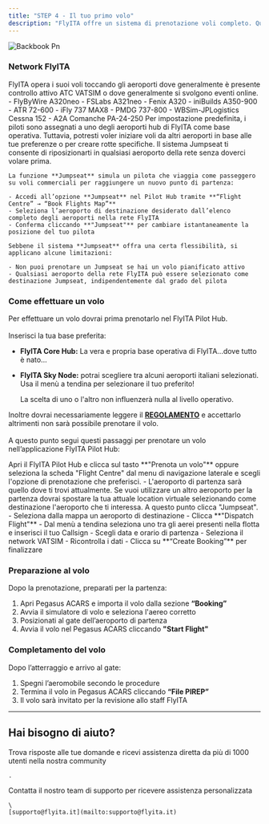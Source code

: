 ```yaml
---
title: "STEP 4 - Il tuo primo volo"
description: "FlyITA offre un sistema di prenotazione voli completo. Questa guida ti accompagnerà nel processo di ricerca, prenotazione e completamento dei voli."
---
```


![Backbook Pn](/images/backbook.png)

### **Network FlyITA**

<AccordionGroup>
  <Accordion title="Route Network - Le rotte FlyITA" icon="route">
    FlyITA opera i suoi voli toccando gli aeroporti dove generalmente è presente controllo attivo ATC VATSIM o dove generalmente si svolgono eventi online.
  </Accordion>
  <Accordion title="Flotta - Gli aerei FlyITA" icon="plane">
    - FlyByWire A320neo
    - FSLabs A321neo
    - Fenix A320
    - iniBuilds A350-900
    - ATR 72-600
    - iFly 737 MAX8
    - PMDG 737-800
    - WBSim-JPLogistics Cessna 152
    - A2A Comanche PA-24-250
  </Accordion>
  <Accordion title="Sistema Jumpseat - Cambio location" icon="person-ski-jumping">
    Per impostazione predefinita, i piloti sono assegnati a uno degli aeroporti hub di FlyITA come base operativa. Tuttavia, potresti voler iniziare voli da altri aeroporti in base alle tue preferenze o per creare rotte specifiche. Il sistema Jumpseat ti consente di riposizionarti in qualsiasi aeroporto della rete senza doverci volare prima.

    La funzione **Jumpseat** simula un pilota che viaggia come passeggero su voli commerciali per raggiungere un nuovo punto di partenza:

    - Accedi all’opzione **Jumpseat** nel Pilot Hub tramite **“Flight Centre” → “Book Flights Map”**
    - Seleziona l’aeroporto di destinazione desiderato dall’elenco completo degli aeroporti nella rete FlyITA
    - Conferma cliccando **"Jumpseat"** per cambiare istantaneamente la posizione del tuo pilota

    Sebbene il sistema **Jumpseat** offra una certa flessibilità, si applicano alcune limitazioni:

    - Non puoi prenotare un Jumpseat se hai un volo pianificato attivo
    - Qualsiasi aeroporto della rete FlyITA può essere selezionato come destinazione Jumpseat, indipendentemente dal grado del pilota
  </Accordion>
</AccordionGroup>

### **Come effettuare un volo**

Per effettuare un volo dovrai prima prenotarlo nel FlyITA Pilot Hub.\
\
Inserisci la tua base preferita:

- **FlyITA Core Hub:** La vera e propria base operativa di FlyITA...dove tutto è nato...
- **FlyITA Sky Node:** potrai scegliere tra alcuni aeroporti italiani selezionati. Usa il menù a tendina per selezionare il tuo preferito\!

  <Tip>
    La scelta di uno o l'altro non influenzerà nulla al livello operativo.
  </Tip>

Inoltre dovrai necessariamente leggere il [**REGOLAMENTO**](https://vamsys.io/phoenix/notams/3923) e accettarlo altrimenti non sarà possibile prenotare il volo.\
\
A questo punto segui questi passaggi per prenotare un volo nell’applicazione FlyITA Pilot Hub:

<Steps>
  <Step title="Book Flight Map">
    Apri il FlyITA Pilot Hub e clicca sul tasto **"Prenota un volo"** oppure seleziona la scheda "Flight Centre" dal menu di navigazione laterale e scegli l'opzione di prenotazione che preferisci.
  </Step>
  <Step title="Seleziona la destinazione">
    - L'aeroporto di partenza sarà quello dove ti trovi attualmente. Se vuoi utilizzare un altro aeroporto per la partenza dovrai spostare la tua attuale location virtuale selezionando come destinazione l'aeroporto che ti interessa. A questo punto clicca "Jumpseat".
    - Seleziona dalla mappa un aeroporto di destinazione
    - Clicca **"Dispatch Flight"**
  </Step>
  <Step title="Aereo e Callsign">
    - Dal menù a tendina seleziona uno tra gli aerei presenti nella flotta e inserisci il tuo Callsign
  </Step>
  <Step title="Pianifica e conferma" stepNumber={4}>
    - Scegli data e orario di partenza
    - Seleziona il network VATSIM
    - Ricontrolla i dati
    - Clicca su **“Create Booking”** per finalizzare
  </Step>
</Steps>

### **Preparazione al volo**

Dopo la prenotazione, preparati per la partenza:

1. Apri Pegasus ACARS e importa il volo dalla sezione **“Booking”**
2. Avvia il simulatore di volo e seleziona l'aereo corretto
3. Posizionati al gate dell’aeroporto di partenza
4. Avvia il volo nel Pegasus ACARS cliccando **"Start Flight"**

### **Completamento del volo**

Dopo l’atterraggio e arrivo al gate:

1. Spegni l’aeromobile secondo le procedure
2. Termina il volo in Pegasus ACARS cliccando **“File PIREP”**
3. Il volo sarà invitato per la revisione allo staff FlyITA

---

## Hai bisogno di aiuto?

<Columns cols={2}>
  <Card title="Discord Community" icon="link-horizontal" href="https://discord.com/invite/W6cW5Hphew">
    Trova risposte alle tue domande e ricevi assistenza diretta da più di 1000 utenti nella nostra community

    .
  </Card>
  <Card title="Email Support" icon="envelope">
    Contatta il nostro team di supporto per ricevere assistenza personalizzata

    \
    [supporto@flyita.it](mailto:supporto@flyita.it)
  </Card>
</Columns>
